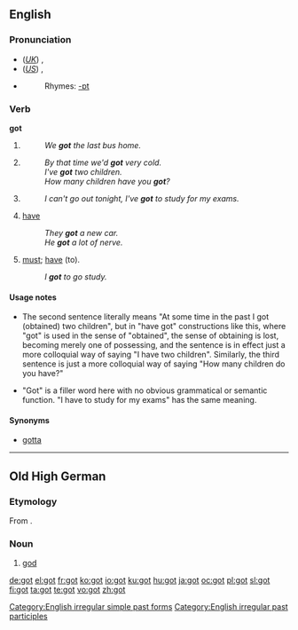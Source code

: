 ==English==

{{rank|de|whole|find|191|got|let|world|thing}}

===Pronunciation===
*(''[[Received Pronunciation|UK]]'') {{IPA|gɒt}}, {{SAMPA|gQt}}
*(''[[General American|US]]'') {{IPA|gɑt}}, {{SAMPA|gAt}}
*{{audio|en-us-got.ogg|Audio (US)}}
*:Rhymes: [[Rhymes:English:-ɒt|-ɒt]]

===Verb===
'''got'''

# {{simple past of|[[get]]}}
#:''We '''got''' the last bus home.''
# {{UK}} {{past participle of|[[get]]}}
#:''By that time we'd '''got''' very cold.''
#:''I've '''got''' two children.''
#:''How many children have you '''got'''?''
# {{non-gloss definition|Expressing obligation.}} 
#:''I can't go out tonight, I've '''got''' to study for my exams.''
# {{context|Southern US}} [[have]]
#: ''They '''got''' a new car.''
#: ''He '''got''' a lot of nerve.''
# {{context|Southern US|with [[to]]}} [[must#Verb|must]]; [[have]] (to).
#: ''I '''got''' to go study.''

====Usage notes====
*{{sense|past participle of get}} The second sentence literally means "At some time in the past I got (obtained) two children", but in "have got" constructions like this, where "got" is used in the sense of "obtained", the sense of obtaining is lost, becoming merely one of possessing, and the sentence is in effect just a more colloquial way of saying "I have two children". Similarly, the third sentence is just a more colloquial way of saying "How many children do you have?"
* {{sense|expressing obligation}} "Got" is a filler word here with no obvious grammatical or semantic function. "I have to study for my exams" has the same meaning.

====Synonyms====
* {{sense|must, have (to)}} [[gotta]]

[[Category:English irregular simple past forms]]
[[Category:English irregular past participles]]

----

==Old High German==

===Etymology===
From {{proto|Indo-European|ǵʰuto-|lang=goh}}.

===Noun===
{{infl|goh|noun|g=m}}

# [[god]]

[[de:got]]
[[el:got]]
[[fr:got]]
[[ko:got]]
[[io:got]]
[[ku:got]]
[[hu:got]]
[[ja:got]]
[[oc:got]]
[[pl:got]]
[[sl:got]]
[[fi:got]]
[[ta:got]]
[[te:got]]
[[vo:got]]
[[zh:got]]